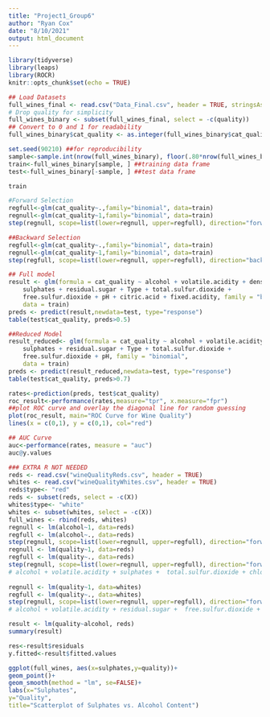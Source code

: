 ```yaml
---
title: "Project1_Group6"
author: "Ryan Cox"
date: "8/10/2021"
output: html_document
---
```


```r
library(tidyverse)
library(leaps)
library(ROCR)
knitr::opts_chunk$set(echo = TRUE)

## Load Datasets
full_wines_final <- read.csv("Data_Final.csv", header = TRUE, stringsAsFactors=TRUE)
# Drop quality for simplicity
full_wines_binary <- subset(full_wines_final, select = -c(quality))
## Convert to 0 and 1 for readability
full_wines_binary$cat_quality <- as.integer(full_wines_binary$cat_quality == "High")

set.seed(90210) ##for reproducibility
sample<-sample.int(nrow(full_wines_binary), floor(.80*nrow(full_wines_binary)), replace = F)
train<-full_wines_binary[sample, ] ##training data frame
test<-full_wines_binary[-sample, ] ##test data frame

train

```

``` r
#Forward Selection
regfull<-glm(cat_quality~.,family="binomial", data=train)
regnull<-glm(cat_quality~1,family="binomial", data=train)
step(regnull, scope=list(lower=regnull, upper=regfull), direction="forward")

```

```r
##Backward Selection
regfull<-glm(cat_quality~.,family="binomial", data=train)
regnull<-glm(cat_quality~1,family="binomial", data=train)
step(regfull, scope=list(lower=regnull, upper=regfull), direction="backward")
```

```r
## Full model
result <- glm(formula = cat_quality ~ alcohol + volatile.acidity + density + 
    sulphates + residual.sugar + Type + total.sulfur.dioxide + 
    free.sulfur.dioxide + pH + citric.acid + fixed.acidity, family = "binomial", 
    data = train)
preds <- predict(result,newdata=test, type="response")
table(test$cat_quality, preds>0.5)
```

```r
##Reduced Model
result_reduced<- glm(formula = cat_quality ~ alcohol + volatile.acidity + density + 
    sulphates + residual.sugar + Type + total.sulfur.dioxide + 
    free.sulfur.dioxide + pH, family = "binomial", 
    data = train)
preds <- predict(result_reduced,newdata=test, type="response")
table(test$cat_quality, preds>0.7)

rates<-prediction(preds, test$cat_quality)
roc_result<-performance(rates,measure="tpr", x.measure="fpr")
##plot ROC curve and overlay the diagonal line for random guessing
plot(roc_result, main="ROC Curve for Wine Quality")
lines(x = c(0,1), y = c(0,1), col="red")
```

```r
## AUC Curve
auc<-performance(rates, measure = "auc")
auc@y.values
```

```r
### EXTRA R NOT NEEDED
reds <- read.csv("wineQualityReds.csv", header = TRUE)
whites <- read.csv("wineQualityWhites.csv", header = TRUE)
reds$type<- "red"
reds <- subset(reds, select = -c(X))
whites$type<- "white"
whites <- subset(whites, select = -c(X))
full_wines <- rbind(reds, whites)
regnull <- lm(alcohol~1, data=reds)
regfull <- lm(alcohol~., data=reds)
step(regnull, scope=list(lower=regnull, upper=regfull), direction="forward")
regnull <- lm(quality~1, data=reds)
regfull <- lm(quality~., data=reds)
step(regnull, scope=list(lower=regnull, upper=regfull), direction="forward")
# alcohol + volatile.acidity + sulphates +  total.sulfur.dioxide + chlorides + pH + free.sulfur.dioxide
    
regnull <- lm(quality~1, data=whites)
regfull <- lm(quality~., data=whites)
step(regnull, scope=list(lower=regnull, upper=regfull), direction="forward")
# alcohol + volatile.acidity + residual.sugar +  free.sulfur.dioxide + density + pH + sulphates + fixed.acidity

result <- lm(quality~alcohol, reds)
summary(result)

res<-result$residuals
y.fitted<-result$fitted.values

ggplot(full_wines, aes(x=sulphates,y=quality))+
geom_point()+
geom_smooth(method = "lm", se=FALSE)+
labs(x="Sulphates",
y="Quality",
title="Scatterplot of Sulphates vs. Alcohol Content")
```



